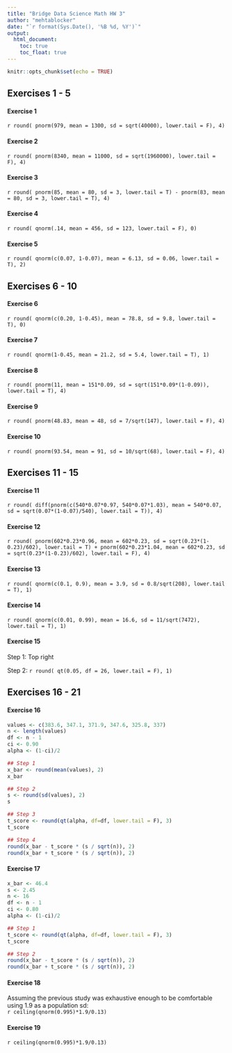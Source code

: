 ---
title: "Bridge Data Science Math HW 3"
author: "mehtablocker"
date: "`r format(Sys.Date(), '%B %d, %Y')`"
output:
  html_document:
    toc: true
    toc_float: true
---

```{r setup, include=FALSE}
knitr::opts_chunk$set(echo = TRUE)
```

## Exercises 1 - 5

#### Exercise 1
`r round( pnorm(979, mean = 1300, sd = sqrt(40000), lower.tail = F), 4)`

#### Exercise 2
`r round( pnorm(8340, mean = 11000, sd = sqrt(1960000), lower.tail = F), 4)`

#### Exercise 3
`r round( pnorm(85, mean = 80, sd = 3, lower.tail = T) - pnorm(83, mean = 80, sd = 3, lower.tail = T), 4)`

#### Exercise 4
`r round( qnorm(.14, mean = 456, sd = 123, lower.tail = F), 0)`

#### Exercise 5
`r round( qnorm(c(0.07, 1-0.07), mean = 6.13, sd = 0.06, lower.tail = T), 2)`

## Exercises 6 - 10

#### Exercise 6
`r round( qnorm(c(0.20, 1-0.45), mean = 78.8, sd = 9.8, lower.tail = T), 0)`

#### Exercise 7
`r round( qnorm(1-0.45, mean = 21.2, sd = 5.4, lower.tail = T), 1)`

#### Exercise 8
`r round( pnorm(11, mean = 151*0.09, sd = sqrt(151*0.09*(1-0.09)), lower.tail = T), 4)`

#### Exercise 9
`r round( pnorm(48.83, mean = 48, sd = 7/sqrt(147), lower.tail = F), 4)`

#### Exercise 10
`r round( pnorm(93.54, mean = 91, sd = 10/sqrt(68), lower.tail = F), 4)`

## Exercises 11 - 15

#### Exercise 11
`r round( diff(pnorm(c(540*0.07*0.97, 540*0.07*1.03), mean = 540*0.07, sd = sqrt(0.07*(1-0.07)/540), lower.tail = T)), 4)`

#### Exercise 12
`r round( pnorm(602*0.23*0.96, mean = 602*0.23, sd = sqrt(0.23*(1-0.23)/602), lower.tail = T) + pnorm(602*0.23*1.04, mean = 602*0.23, sd = sqrt(0.23*(1-0.23)/602), lower.tail = F), 4)`

#### Exercise 13
`r round( qnorm(c(0.1, 0.9), mean = 3.9, sd = 0.8/sqrt(208), lower.tail = T), 1)`

#### Exercise 14
`r round( qnorm(c(0.01, 0.99), mean = 16.6, sd = 11/sqrt(7472), lower.tail = T), 1)`

#### Exercise 15
Step 1: Top right

Step 2: 
`r round( qt(0.05, df = 26, lower.tail = F), 1)`

## Exercises 16 - 21

#### Exercise 16
```{r ex_16}
values <- c(383.6, 347.1, 371.9, 347.6, 325.8, 337)
n <- length(values)
df <- n - 1
ci <- 0.90
alpha <- (1-ci)/2

## Step 1
x_bar <- round(mean(values), 2)
x_bar

## Step 2
s <- round(sd(values), 2)
s

## Step 3
t_score <- round(qt(alpha, df=df, lower.tail = F), 3)
t_score

## Step 4
round(x_bar - t_score * (s / sqrt(n)), 2)
round(x_bar + t_score * (s / sqrt(n)), 2)

```

#### Exercise 17
```{r ex_17}
x_bar <- 46.4
s <- 2.45
n <- 16
df <- n - 1
ci <- 0.80
alpha <- (1-ci)/2

## Step 1
t_score <- round(qt(alpha, df=df, lower.tail = F), 3)
t_score

## Step 2
round(x_bar - t_score * (s / sqrt(n)), 2)
round(x_bar + t_score * (s / sqrt(n)), 2)

```

#### Exercise 18
Assuming the previous study was exhaustive enough to be comfortable using 1.9 as a population sd:  
`r ceiling(qnorm(0.995)*1.9/0.13)`

#### Exercise 19
`r ceiling(qnorm(0.995)*1.9/0.13)`
